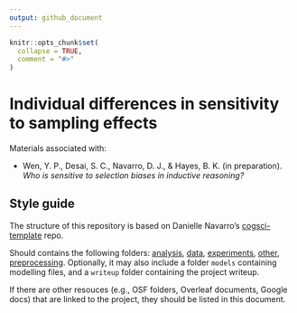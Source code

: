 ```yaml
---
output: github_document
---
```


<!-- README.md is generated from README.Rmd. Please edit that file -->

```r
knitr::opts_chunk$set(
  collapse = TRUE,
  comment = "#>"
)
```
# Individual differences in sensitivity to sampling effects

<!-- badges: start -->
<!-- badges: end -->

Materials associated with:

- Wen, Y. P., Desai, S. C., Navarro, D. J., & Hayes, B. K. (in preparation).
  *Who is sensitive to selection biases in inductive reasoning?*


## Style guide

The structure of this repository is based on Danielle Navarro's 
[cogsci-template](https://github.com/djnavarro/cogsci-template) repo.

Should contains the following
folders: [analysis](./analysis), [data](./data), [experiments](./experiments),
[other](./other), [preprocessing](./preprocessing). Optionally, it may also 
include a folder `models` containing modelling files, and a `writeup` folder
containing the project writeup. 

If there are other resouces (e.g., OSF folders, Overleaf documents, Google docs)
that are linked to the project, they should be listed in this document.

